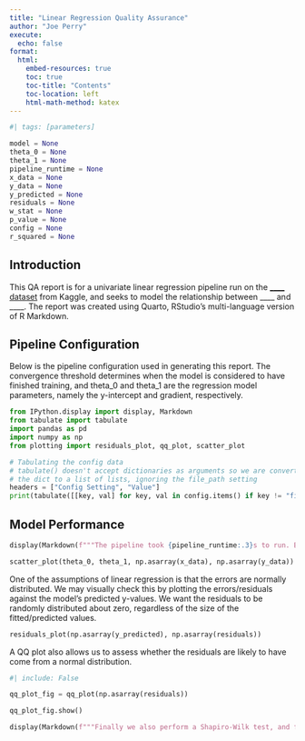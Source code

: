```yaml
---
title: "Linear Regression Quality Assurance"
author: "Joe Perry"
execute:
  echo: false
format:
  html:
    embed-resources: true
    toc: true
    toc-title: "Contents"
    toc-location: left
    html-math-method: katex
---
```


```python
#| tags: [parameters]

model = None
theta_0 = None
theta_1 = None
pipeline_runtime = None
x_data = None
y_data = None
y_predicted = None
residuals = None
w_stat = None
p_value = None
config = None
r_squared = None

```

## Introduction

This QA report is for a univariate linear regression pipeline run on the [____ dataset](https://www.kaggle.com/datasets/abrambeyer/openintro-possum) from Kaggle, and seeks to model the relationship between ____ and ____. The report was created using Quarto, RStudio's multi-language version of R Markdown.

## Pipeline Configuration

Below is the pipeline configuration used in generating this report. The convergence threshold determines when the model is considered to have finished training, and theta_0 and theta_1 are the regression model parameters, namely the y-intercept and gradient, respectively.

```python

from IPython.display import display, Markdown
from tabulate import tabulate
import pandas as pd
import numpy as np
from plotting import residuals_plot, qq_plot, scatter_plot

# Tabulating the config data
# tabulate() doesn't accept dictionaries as arguments so we are converting
# the dict to a list of lists, ignoring the file_path setting
headers = ["Config Setting", "Value"]
print(tabulate([[key, val] for key, val in config.items() if key != "file_path"], headers = headers))
```

## Model Performance

```python

display(Markdown(f"""The pipeline took {pipeline_runtime:.3}s to run. Below we see the best fit line of the model plotted alongside the data. The model has a coefficient of determination (R^2) of {r_squared:.5}, and the predicted intercept and gradient values are {theta_0:.3} and {theta_1:.3} respectively."""))
```


```python

scatter_plot(theta_0, theta_1, np.asarray(x_data), np.asarray(y_data))
```

One of the assumptions of linear regression is that the errors are normally distributed. 
We may visually check this by plotting the errors/residuals against the model's predicted 
y-values. We want the residuals to be randomly distributed about zero, regardless of the 
size of the fitted/predicted values.

```python

residuals_plot(np.asarray(y_predicted), np.asarray(residuals))
```

A QQ plot also allows us to assess whether the residuals are likely to have come from a normal 
distribution.

```python
#| include: False

qq_plot_fig = qq_plot(np.asarray(residuals))
```

```python

qq_plot_fig.show()
```


```python

display(Markdown(f"""Finally we also perform a Shapiro-Wilk test, and find a Wilk-statistic of {w_stat:.3} and a p-value of {p_value:.3} for the residuals. """))
```
